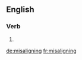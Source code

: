 ==English==

===Verb===
{{head|en}}

# {{present participle of|misalign|lang=en}}

[[de:misaligning]]
[[fr:misaligning]]